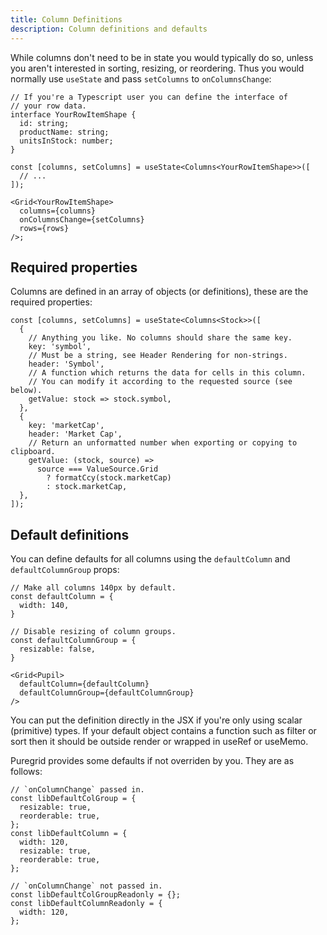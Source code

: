 ```yaml
---
title: Column Definitions
description: Column definitions and defaults
---
```



While columns don't need to be in state you would typically do so, unless you aren't interested in sorting, resizing, or reordering. Thus you would normally use `useState` and pass `setColumns` to `onColumnsChange`:

```tsx:title=Passing+columns+and+setter+into+the+grid
// If you're a Typescript user you can define the interface of
// your row data.
interface YourRowItemShape {
  id: string;
  productName: string;
  unitsInStock: number;
}

const [columns, setColumns] = useState<Columns<YourRowItemShape>>([
  // ...
]);

<Grid<YourRowItemShape>
  columns={columns}
  onColumnsChange={setColumns}
  rows={rows}
/>;
```

## Required properties

Columns are defined in an array of objects (or definitions), these are the required properties:

```ts:title=Required+column+properties
const [columns, setColumns] = useState<Columns<Stock>>([
  {
    // Anything you like. No columns should share the same key.
    key: 'symbol',
    // Must be a string, see Header Rendering for non-strings.
    header: 'Symbol',
    // A function which returns the data for cells in this column.
    // You can modify it according to the requested source (see below).
    getValue: stock => stock.symbol,
  },
  {
    key: 'marketCap',
    header: 'Market Cap',
    // Return an unformatted number when exporting or copying to clipboard.
    getValue: (stock, source) =>
      source === ValueSource.Grid
        ? formatCcy(stock.marketCap)
        : stock.marketCap,
  },
]);
```

## Default definitions

You can define defaults for all columns using the `defaultColumn` and `defaultColumnGroup` props:

```tsx:title=Setting+column+defaults
// Make all columns 140px by default.
const defaultColumn = {
  width: 140,
}

// Disable resizing of column groups.
const defaultColumnGroup = {
  resizable: false,
}

<Grid<Pupil>
  defaultColumn={defaultColumn}
  defaultColumnGroup={defaultColumnGroup}
/>
```

<Alert>
  You can put the definition directly in the JSX if you're only using
  scalar (primitive) types. If your default object contains a function such
  as filter or sort then it should be outside render or wrapped in useRef
  or useMemo.
</Alert>

Puregrid provides some defaults if not overriden by you. They are as follows:

```ts:title=Puregrid+column+defaults
// `onColumnChange` passed in.
const libDefaultColGroup = {
  resizable: true,
  reorderable: true,
};
const libDefaultColumn = {
  width: 120,
  resizable: true,
  reorderable: true,
};

// `onColumnChange` not passed in.
const libDefaultColGroupReadonly = {};
const libDefaultColumnReadonly = {
  width: 120,
};
```
